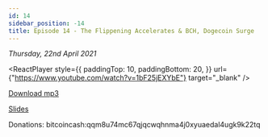 ```yaml
---
id: 14
sidebar_position: -14
title: Episode 14 - The Flippening Accelerates & BCH, Dogecoin Surge
---
```



_Thursday, 22nd April 2021_

<ReactPlayer
  style={{
    paddingTop: 10,
    paddingBottom: 20,
  }}
  url={"https://www.youtube.com/watch?v=1bF25jEXYbE"}
  target="_blank"
/>

[Download mp3](https://drive.google.com/file/d/1gya0i6EJlg7z5WzydeydojqnAUsrjGAd/view?usp=sharing)

[Slides](https://docs.google.com/presentation/d/1VgyBJWFJrJhUajznQBFkle6yexAm4VzX6UwtgYupBe0/edit?usp=sharing)

Donations: bitcoincash:qqm8u74mc67qjqcwqhnma4j0xyuaedal4ugk9k22tq
